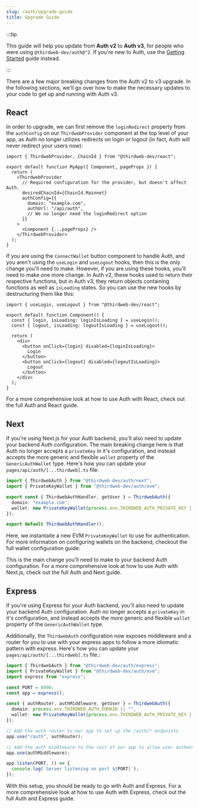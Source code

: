 ```yaml
---
slug: /auth/upgrade-guide
title: Upgrade Guide
---
```



:::tip

This guide will help you update from **Auth v2** to **Auth v3**, for people who were using `@thirdweb-dev/auth@^2`. If you're new to Auth, use the [Getting Started](/auth/getting-started) guide instead.

:::

There are a few major breaking changes from the Auth v2 to v3 upgrade. In the following sections, we'll go over how to make the necessary updates to your code to get up and running with Auth v3.

## React

In order to upgrade, we can first remove the `loginRedirect` property from the `authConfig` on our `ThirdwebProvider` component at the top level of your app, as Auth no longer utilizes redirects on login or logout (in fact, Auth will never redirect your users now):

```tsx title="_app.tsx"
import { ThirdwebProvider, ChainId } from "@thirdweb-dev/react";

export default function MyApp({ Component, pageProps }) {
  return (
    <ThirdwebProvider
      // Required configuration for the provider, but doesn't affect Auth.
      desiredChainId={ChainId.Mainnet}
      authConfig={{
        domain: "example.com",
        authUrl: "/api/auth",
        // We no longer need the loginRedirect option
      }}
    >
      <Component {...pageProps} />
    </ThirdwebProvider>
  );
}
```

If you are using the `ConnectWallet` button component to handle Auth, and you aren't using the `useLogin` and `useLogout` hooks, then this is the only change you'll need to make. However, if you are using these hooks, you'll need to make one more change. In Auth v2, these hooks used to return their respective functions, but in Auth v3, they return objects containing functions as well as `isLoading` states. So you can use the new hooks by destructuring them like this:

```tsx title="pages/index.tsx"
import { useLogin, useLogout } from "@thirdweb-dev/react";

export default function Component() {
  const { login, isLoading: loginIsLoading } = useLogin();
  const { logout, isLoading: logoutIsLoading } = useLogout();

  return (
    <div>
      <button onClick={login} disabled={loginIsLoading}>
        Login
      </button>
      <button onClick={logout} disabled={logoutIsLoading}>
        Logout
      </button>
    </div>
  );
}
```

For a more comprehensive look at how to use Auth with React, check out the full Auth and React guide.

<div>
  <div className="col col--12" style={{ padding: 8 }}>
    <QuickstartCard
      name="React"
      link="/auth/client-frameworks/react"
      description="Learn more about using Auth with React"
      image="/assets/languages/react.png"
    />
  </div>
</div>

## Next

If you're using Next.js for your Auth backend, you'll also need to update your backend Auth configuration. The main breaking change here is that Auth no longer accepts a `privateKey` in it's configuration, and instead accepts the more generic and flexible `wallet` property of the `GenericAuthWallet` type. Here's how you can update your `pages/api/auth/[...thirdweb].ts` file:

```ts title="pages/api/auth/[...thirdweb].ts"
import { ThirdwebAuth } from "@thirdweb-dev/auth/next";
import { PrivateKeyWallet } from "@thirdweb-dev/auth/evm";

export const { ThirdwebAuthHandler, getUser } = ThirdwebAuth({
  domain: "example.com",
  wallet: new PrivateKeyWallet(process.env.THIRDWEB_AUTH_PRIVATE_KEY || ""),
});

export default ThirdwebAuthHandler();
```

Here, we instantaite a new EVM `PrivateKeyWallet` to use for authentication. For more information on configuring wallets on the backend, checkout the full wallet configuration guide:

<div>
  <div className="col col--12" style={{ padding: 8, marginBottom: 12 }}>
    <QuickstartCard
      name="Wallet Configuration"
      link="/auth/wallet-configuration"
      image="/assets/icons/edition.png"
      description="Learn more about how to configure your wallet for Auth."
    />
  </div>
</div>

This is the main change you'll need to make to your backend Auth configuration. For a more comprehensive look at how to use Auth with Next.js, check out the full Auth and Next guide.

<div>
  <div className="col col--12" style={{ padding: 8 }}>
    <QuickstartCard
      name="Next"
      link="/auth/server-frameworks/next"
      description="Learn more about how to use Auth with Next.js"
      image="/assets/languages/nextjs.png"
    />
  </div>
</div>

## Express

If you're using Express for your Auth backend, you'll also need to update your backend Auth configuration. Auth no longer accepts a `privateKey` in it's configuration, and instead accepts the more generic and flexible `wallet` property of the `GenericAuthWallet` type.

Additionally, the `ThirdwebAuth` configuration now exposes middleware and a router for you to use with your express apps to follow a more idiomatic pattern with express. Here's how you can update your `pages/api/auth/[...thirdweb].ts` file.:

```ts file="src/index.ts"
import { ThirdwebAuth } from "@thirdweb-dev/auth/express";
import { PrivateKeyWallet } from "@thirdweb-dev/auth/evm";
import express from "express";

const PORT = 8000;
const app = express();

const { authRouter, authMiddleware, getUser } = ThirdwebAuth({
  domain: process.env.THIRDWEB_AUTH_DOMAIN || "",
  wallet: new PrivateKeyWallet(process.env.THIRDWEB_AUTH_PRIVATE_KEY || ""),
});

// Add the auth router to our app to set up the /auth/* endpoints
app.use("/auth", authRouter);

// Add the auth middleware to the rest of our app to allow user authentication on other endpoints
app.use(authMiddleware);

app.listen(PORT, () => {
  console.log(`Server listening on port ${PORT}`);
});
```

With this setup, you should be ready to go with Auth and Express. For a more comprehensive look at how to use Auth with Express, check out the full Auth and Express guide.

<div>
  <div className="col col--12" style={{ padding: 8 }}>
    <QuickstartCard
      name="Express"
      link="/auth/server-frameworks/express"
      description="Learn more about how to use Auth with Express"
      image="/assets/languages/javascript.png"
    />
  </div>
</div>
